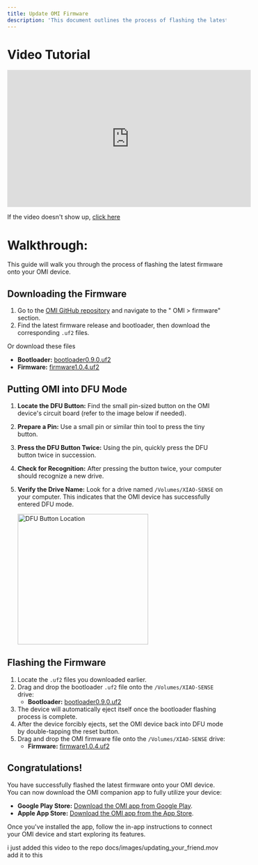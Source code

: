 ```yaml
---
title: Update OMI Firmware
description: 'This document outlines the process of flashing the latest firmware onto your OMI device.'
---
```


# Video Tutorial

<iframe
  width="560"
  height="315"
  src="https://www.youtube.com/embed/myI37O6FveE?si=yl7_pPKKpvjepuEv"
  title="YouTube video player"
  frameborder="0"
  allow="accelerometer; autoplay; clipboard-write; encrypted-media; gyroscope; picture-in-picture"
  allowfullscreen
></iframe>

If the video doesn't show up, [click here](https://github.com/BasedHardware/omi/blob/main/docs/images/updating_your_friend.mov)

# Walkthrough:

<Note>
This guide will walk you through the process of flashing the latest firmware onto your OMI device.
</Note>

## Downloading the Firmware

1. Go to the [OMI GitHub repository](https://github.com/BasedHardware/Omi) and navigate to the " OMI > firmware" section.
2. Find the latest firmware release and bootloader, then download the corresponding `.uf2` files.

Or download these files
   - **Bootloader:** [bootloader0.9.0.uf2](https://github.com/BasedHardware/omi/releases/download/v1.0.3-firmware/update-xiao_nrf52840_ble_sense_bootloader-0.9.0_nosd.uf2)
   -  **Firmware:** [firmware1.0.4.uf2](https://github.com/BasedHardware/omi/releases/download/v1.0.4-firmware/friend-xiao_nrf52840_ble_sense-1.0.4.uf2)

## Putting OMI into DFU Mode

1. **Locate the DFU Button:** Find the small pin-sized button on the OMI device's circuit board (refer to the image below if needed).
2. **Prepare a Pin:** Use a small pin or similar thin tool to press the tiny button.
3. **Press the DFU Button Twice:** Using the pin, quickly press the DFU button twice in succession.
4. **Check for Recognition:** After pressing the button twice, your computer should recognize a new drive.
5. **Verify the Drive Name:** Look for a drive named `/Volumes/XIAO-SENSE` on your computer. This indicates that the OMI device has successfully entered DFU mode.

   <img src="/images/dfu_dev_kit_reset_button.png" title="DFU Button Location" width="300" />

## Flashing the Firmware

1. Locate the `.uf2` files you downloaded earlier.
2. Drag and drop the bootloader `.uf2` file onto the `/Volumes/XIAO-SENSE` drive:
   - **Bootloader:** [bootloader0.9.0.uf2](https://github.com/BasedHardware/omi/releases/download/v1.0.3-firmware/update-xiao_nrf52840_ble_sense_bootloader-0.9.0_nosd.uf2)
3. The device will automatically eject itself once the bootloader flashing process is complete.
4. After the device forcibly ejects, set the OMI device back into DFU mode by double-tapping the reset button.
5. Drag and drop the OMI firmware file onto the `/Volumes/XIAO-SENSE` drive:
   - **Firmware:** [firmware1.0.4.uf2](https://github.com/BasedHardware/omi/releases/download/v1.0.4-firmware/friend-xiao_nrf52840_ble_sense-1.0.4.uf2)

## Congratulations!

You have successfully flashed the latest firmware onto your OMI device. You can now download the OMI companion app to fully utilize your device:

- **Google Play Store:** [Download the OMI app from Google Play](https://play.google.com/store/apps/details?id=com.friend.ios).
- **Apple App Store:** [Download the OMI app from the App Store](https://apps.apple.com/us/app/friend-ai-wearable/id6502156163).

Once you've installed the app, follow the in-app instructions to connect your OMI device and start exploring its features.

i just added this video to the repo docs/images/updating_your_friend.mov add it to this
